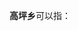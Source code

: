 '''高坪乡'''可以指：
{{PRC admin/disambig|33/11/23/203/000|43/31/27/210/000|52/05/23/207/000}}
{{disambig|cat=三字中国乡名消歧义}}